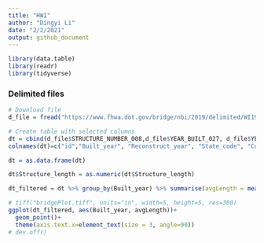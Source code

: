 ```yaml
---
title: "HW1"
author: "Dingyi Li"
date: "2/2/2021"
output: github_document
---
```

```r
library(data.table)
library(readr)
library(tidyverse)
```
### Delimited files
```r
# Download file
d_file = fread("https://www.fhwa.dot.gov/bridge/nbi/2019/delimited/WI19.txt")
```

```r
# Create table with selected columns
dt = cbind(d_file$STRUCTURE_NUMBER_008,d_file$YEAR_BUILT_027, d_file$YEAR_RECONSTRUCTED_106, d_file$STATE_CODE_001, d_file$COUNTY_CODE_003, d_file$PLACE_CODE_004,d_file$STRUCTURE_LEN_MT_049, d_file$DESIGN_LOAD_031, d_file$TOLL_020)
colnames(dt)=c("id","Built_year", "Reconstruct_year", "State_code", "County_code", "Place_code","Structure_length","Design_load", "Toll")

dt = as.data.frame(dt)

dt$Structure_length = as.numeric(dt$Structure_length)
```


```r
dt_filtered = dt %>% group_by(Built_year) %>% summarise(avgLength = mean(Structure_length))

# tiff("bridgePlot.tiff", units="in", width=5, height=5, res=300)
ggplot(dt_filtered, aes(Built_year, avgLength))+
  geom_point()+
  theme(axis.text.x=element_text(size = 3, angle=90))
# dev.off()
```

